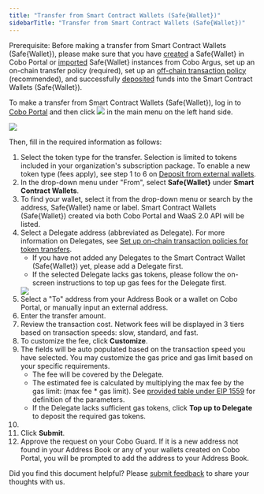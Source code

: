 ```yaml
---
title: "Transfer from Smart Contract Wallets (Safe{Wallet})"
sidebarTitle: "Transfer from Smart Contract Wallets (Safe{Wallet})"
---
```



<Note>Prerequisite: Before making a transfer from Smart Contract Wallets (Safe&#123;Wallet&#125;), please make sure that you have [created](/en/portal/smart-contract-wallets/create) a Safe&#123;Wallet&#125; in Cobo Portal or [imported](/en/portal/smart-contract-wallets/import) Safe&#123;Wallet&#125; instances from Cobo Argus, set up an on-chain transfer policy (required), set up an [off-chain transaction policy](/en/portal/risk-controls/off-chain-tx-set-transfer) (recommended), and successfully [deposited](/en/portal/smart-contract-wallets/deposit-assets) funds into the Smart Contract Wallets (Safe&#123;Wallet&#125;).</Note>


To make a transfer from Smart Contract Wallets (Safe\{Wallet\}), log in to [Cobo Portal](https://portal.cobo.com/login) and then click <img src="/en/images/transfers/transfer-button.svg" className="icon"></img> in the main menu on the left hand side.

<img src="/en/images/transfers/transfer-button-location.png" className="screenshot_modal"/>

Then, fill in the required information as follows:

1. Select the token type for the transfer. Selection is limited to tokens included in your organization's subscription package. To enable a new token type (fees apply), see step 1 to 6 on [Deposit from external wallets](/en/portal/mpc-wallets/ocw/transfers#deposit-from-external-wallets).
2. In the drop-down menu under "From", select **Safe&#123;Wallet&#125;** under **Smart Contract Wallets**.
3. To find your wallet, select it from the drop-down menu or search by the address, Safe&#123;Wallet&#125; name or label. Smart Contract Wallets (Safe&#123;Wallet&#125;) created via both Cobo Portal and WaaS 2.0 API will be listed.
4. Select a Delegate address (abbreviated as Delegate). For more information on Delegates, see [Set up on-chain transaction policies for token transfers](/en/portal/smart-contract-wallets/set-up-delegates).
    - If you have not added any Delegates to the Smart Contract Wallet (Safe&#123;Wallet&#125;) yet, please add a Delegate first.
    - If the selected Delegate lacks gas tokens, please follow the on-screen instructions to top up gas fees for the Delegate first.
    <img src="/en/images/transfers/add-delegate.png" className="screenshot_modal"/>
5. Select a "To" address from your Address Book or a wallet on Cobo Portal, or manually input an external address.
6. Enter the transfer amount.
7. Review the transaction cost. Network fees will be displayed in 3 tiers based on transaction speeds: slow, standard, and fast.
8. To customize the fee, click **Customize**.
9. The fields will be auto populated based on the transaction speed you have selected. You may customize the gas price and gas limit based on your specific requirements.
    - The fee will be covered by the Delegate.
    - The estimated fee is calculated by multiplying the max fee by the gas limit: (max fee * gas limit). See [provided table under EIP 1559](/en/portal/transfers/from-mpc-wallets#eip1559) for definition of the parameters.
    - If the Delegate lacks sufficient gas tokens, click **Top up to Delegate** to deposit the required gas tokens.
10. <MySnippet />
11. Click **Submit**.
12. Approve the request on your Cobo Guard. If it is a new address not found in your Address Book or any of your wallets created on Cobo Portal, you will be prompted to add the address to your Address Book.





<Tip>Did you find this document helpful? Please [submit feedback](https://forms.zohopublic.com/cobo/form/DocumentFeedbackForm/formperma/QvLOhxJv1_JMsJ-1dleZ8Itb_7rzN-LtgvsDdxosoVI) to share your thoughts with us.</Tip>